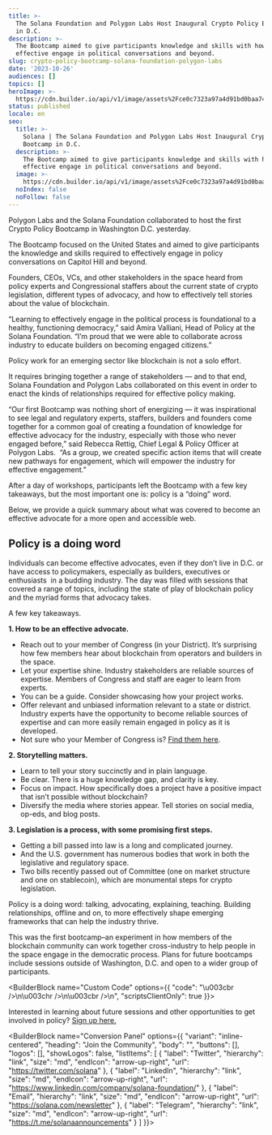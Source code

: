 ```yaml
---
title: >-
  The Solana Foundation and Polygon Labs Host Inaugural Crypto Policy Bootcamp
  in D.C.
description: >-
  The Bootcamp aimed to give participants knowledge and skills with how to
  effective engage in political conversations and beyond.
slug: crypto-policy-bootcamp-solana-foundation-polygon-labs
date: '2023-10-26'
audiences: []
topics: []
heroImage: >-
  https://cdn.builder.io/api/v1/image/assets%2Fce0c7323a97a4d91bd0baa7490ec9139%2F34ef61b010cb49f1b257d8dc0b604a91
status: published
locale: en
seo:
  title: >-
    Solana | The Solana Foundation and Polygon Labs Host Inaugural Crypto Policy
    Bootcamp in D.C.
  description: >-
    The Bootcamp aimed to give participants knowledge and skills with how to
    effective engage in political conversations and beyond.
  image: >-
    https://cdn.builder.io/api/v1/image/assets%2Fce0c7323a97a4d91bd0baa7490ec9139%2F34ef61b010cb49f1b257d8dc0b604a91
  noIndex: false
  noFollow: false
---
```


Polygon Labs and the Solana Foundation collaborated to host the first Crypto Policy Bootcamp in Washington D.C. yesterday. 

The Bootcamp focused on the United States and aimed to give participants the knowledge and skills required to effectively engage in policy conversations on Capitol Hill and beyond.

Founders, CEOs, VCs, and other stakeholders in the space heard from policy experts and Congressional staffers about the current state of crypto legislation, different types of advocacy, and how to effectively tell stories about the value of blockchain. 

“Learning to effectively engage in the political process is foundational to a healthy, functioning democracy,” said Amira Valliani, Head of Policy at the Solana Foundation. “I’m proud that we were able to collaborate across industry to educate builders on becoming engaged citizens.”

Policy work for an emerging sector like blockchain is not a solo effort. 

It requires bringing together a range of stakeholders — and to that end, Solana Foundation and Polygon Labs collaborated on this event in order to enact the kinds of relationships required for effective policy making.

“Our first Bootcamp was nothing short of energizing — it was inspirational to see legal and regulatory experts, staffers, builders and founders come together for a common goal of creating a foundation of knowledge for effective advocacy for the industry, especially with those who never engaged before,” said Rebecca Rettig, Chief Legal & Policy Officer at Polygon Labs.  “As a group, we created specific action items that will create new pathways for engagement, which will empower the industry for effective engagement.”

After a day of workshops, participants left the Bootcamp with a few key takeaways, but the most important one is: policy is a “doing” word. 

Below, we provide a quick summary about what was covered to become an effective advocate for a more open and accessible web.

## Policy is a doing word

Individuals can become effective advocates, even if they don’t live in D.C. or have access to policymakers, especially as builders, executives or enthusiasts  in a budding industry. The day was filled with sessions that covered a range of topics, including the state of play of blockchain policy and the myriad forms that advocacy takes.

A few key takeaways.

**1\. How to be an effective advocate.**

-   Reach out to your member of Congress (in your District). It’s surprising how few members hear about blockchain from operators and builders in the space.
-   Let your expertise shine. Industry stakeholders are reliable sources of expertise. Members of Congress and staff are eager to learn from experts. 
-   You can be a guide. Consider showcasing how your project works. 
-   Offer relevant and unbiased information relevant to a state or district. Industry experts have the opportunity to become reliable sources of expertise and can more easily remain engaged in policy as it is developed.
-   Not sure who your Member of Congress is? [Find them here](https://www.house.gov/representatives/find-your-representative).

**2\. Storytelling matters.**

-   Learn to tell your story succinctly and in plain language.
-   Be clear. There is a huge knowledge gap, and clarity is key.
-   Focus on impact. How specifically does a project have a positive impact that isn’t possible without blockchain?
-   Diversify the media where stories appear. Tell stories on social media, op-eds, and blog posts.

**3\. Legislation is a process, with some promising first steps.**

-   Getting a bill passed into law is a long and complicated journey. 
-   And the U.S. government has numerous bodies that work in both the legislative and regulatory space.
-   Two bills recently passed out of Committee (one on market structure and one on stablecoin), which are monumental steps for crypto legislation. 

Policy is a doing word: talking, advocating, explaining, teaching. Building relationships, offline and on, to more effectively shape emerging frameworks that can help the industry thrive. 

This was the first bootcamp–an experiment in how members of the blockchain community can work together cross-industry to help people in the space engage in the democratic process. Plans for future bootcamps include sessions outside of Washington, D.C. and open to a wider group of participants.

<BuilderBlock name="Custom Code" options={{
  "code": "\u003cbr />\n\u003chr />\n\u003cbr />\n",
  "scriptsClientOnly": true
}}>

</BuilderBlock>

Interested in learning about future sessions and other opportunities to get involved in policy? [Sign up here.](https://solanafoundation.typeform.com/to/P1uJPyG9)

<BuilderBlock name="Conversion Panel" options={{
  "variant": "inline-centered",
  "heading": "Join the Community",
  "body": "",
  "buttons": [],
  "logos": [],
  "showLogos": false,
  "listItems": [
    {
      "label": "Twitter",
      "hierarchy": "link",
      "size": "md",
      "endIcon": "arrow-up-right",
      "url": "https://twitter.com/solana"
    },
    {
      "label": "LinkedIn",
      "hierarchy": "link",
      "size": "md",
      "endIcon": "arrow-up-right",
      "url": "https://www.linkedin.com/company/solana-foundation/"
    },
    {
      "label": "Email",
      "hierarchy": "link",
      "size": "md",
      "endIcon": "arrow-up-right",
      "url": "https://solana.com/newsletter"
    },
    {
      "label": "Telegram",
      "hierarchy": "link",
      "size": "md",
      "endIcon": "arrow-up-right",
      "url": "https://t.me/solanaannouncements"
    }
  ]
}}>

</BuilderBlock>
